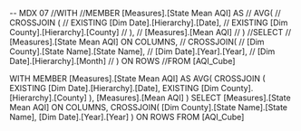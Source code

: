 -- MDX 07
//WITH 
//MEMBER [Measures].[State Mean AQI] AS
//    AVG(
//		CROSSJOIN (
//			EXISTING [Dim Date].[Hierarchy].[Date], 
//			EXISTING [Dim County].[Hierarchy].[County]
//		),
//		[Measures].[Mean AQI]
//    )
//SELECT 
//    [Measures].[State Mean AQI] ON COLUMNS,
//    CROSSJOIN(
//        [Dim County].[State Name].[State Name],
//        [Dim Date].[Year].[Year], 
//        [Dim Date].[Hierarchy].[Month]
//    ) ON ROWS
//FROM [AQI_Cube]

WITH 
MEMBER [Measures].[State Mean AQI] AS
    AVG(
		CROSSJOIN (
			EXISTING [Dim Date].[Hierarchy].[Date], 
			EXISTING [Dim County].[Hierarchy].[County]
		),
		[Measures].[Mean AQI]
    )
SELECT 
    [Measures].[State Mean AQI] ON COLUMNS,
    CROSSJOIN(
        [Dim County].[State Name].[State Name], 
        [Dim Date].[Year].[Year]
    ) ON ROWS
FROM [AQI_Cube]
